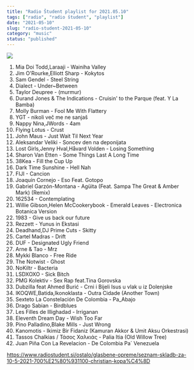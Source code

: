 ```yaml
---
title: "Radio Študent playlist for 2021.05.10"
tags: ["radio", "radio študent", "playlist"]
date: "2021-05-10"
slug: "radio-student-2021-05-10"
category: "music"
status: "published"
---
```


![](https://radiostudent.si/sites/default/files/styles/thumbnail_w530/public/slike/2021-05-10-seznam-skladb-za-10-5-2021-700%E2%80%931100-christian-kopa%C4%8D-125954.jpg?itok=Bm_kT8m5)

1. Mia Doi Todd,Laraaji - Wainiha Valley
2. Jim O'Rourke,Elliott Sharp - Kokytos
3. Sam Gendel - Steel String
4. Dialect - Under~Between
5. Taylor Deupree - (murmur)
6. Durand Jones & The Indications - Cruisin' to the Parque (feat. Y La Bamba)
7. Molly Burman - Fool Me With Flattery
8. YGT - nikoli več me ne sanjaš
9. Nappy Nina,JWords - 4am
10. Flying Lotus - Crust
11. John Maus - Just Wait Til Next Year
12. Aleksandar Veliki - Soncev den na deponijata
13. Lost Girls,Jenny Hval,Håvard Volden - Losing Something
14. Sharon Van Etten - Some Things Last A Long Time
15. 38Kea - Fill the Cup Up
16. Dark Time Sunshine - Hell Nah
17. FIJI - Cancion
18. Joaquín Cornejo - Eso Feat. Gotopo
19. Gabriel Garzón-Montana - Agüita (Feat. Sampa The Great & Amber Mark) (Remix)
20. 162534 - Contemplating
21. Willie Gibson,Helen McCookerybook - Emerald Leaves - Electronica Botanica Version
22. 1983 - Give us back our future
23. Rezzett - Yunus in Ekstasi
24. Deadhand,DJ Prime Cuts - Skitty
25. Cartel Madras - Drift
26. DUF - Designated Ugly Friend
27. Arne & Tao - Mrz
28. Mykki Blanco - Free Ride
29. The Notwist - Ghost
30. NoKiltr - Bacteria
31. LSDXOXO - Sick Bitch
32. PMG Kolektiv - Sex Rap feat.Tina Gorovska
33. Dubzilla feat Ahmed Burić - Crni i Bijeli Isus u vlak u iz Dolenjske
34. IKOQWE,Batida,Ikonoklasta - Outra Cidade (Another Town)
35. Sexteto La Constelación De Colombia - Pa_Abajo
36. Drago Sabian - Birdblues
37. Les Filles de Illighadad - Irriganan
38. Eleventh Dream Day - Wish Too Far
39. Pino Palladino,Blake Mills - Just Wrong
40. Kanomotis - Ikimiz Bir Fidaniz (Kamuran Akkor & Umit Aksu Orkestrasi)
41. Tassos Chalkias / Τάσος Χαλκιάς - Palia Itia (Old Willow Tree)
42. Juan Piña Con La Revelacion - De Colombia Pa´ Venezuela

https://www.radiostudent.si/ostalo/glasbene-opreme/seznam-skladb-za-10-5-2021-700%E2%80%931100-christian-kopa%C4%8D
